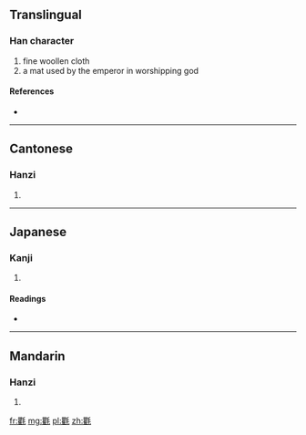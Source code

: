 ==Translingual==

===Han character===
{{Han char|rn=82|rad=毛|as=18|sn=22|four=6221<sub>4</sub>|canj=月土竹手山 (BGHQU)}}

# fine woollen cloth
# a mat used by the emperor in worshipping god

====References====
* {{Han ref|kx=0597.130|dkj=17020|dj=0988.260|hdz=32008.190|uh=6C0D|ud=27661|bh=F6E7|bd=63207}}

----

==Cantonese==

===Hanzi===
{{yue-hanzi|jyut=|y=keui4}}

# {{defn|lang=yue|sort=毛18}}

----

==Japanese==

===Kanji===
{{ja-kanji|grade=|rs=毛18}}

# {{defn|lang=ja|sort=毛18}}

====Readings====
* {{ja-readings|on=[[く]] (ku), [[ぐ]] (gu), [[きょ]] (kyo), [[ご]] (go)|kun=[[もうせん]] (mousen)}}

----

==Mandarin==

===Hanzi===
{{cmn-hanzi|pin=[[jīng]] ([[jing1]]), [[qú]] ([[qu2]]), [[zhī]] ([[zhi1]])|wg=ching<sup>1</sup>, ch'ü<sup>2</sup>, chih<sup>1</sup>}}

# {{defn|lang=cmn|sort=毛18}}

[[fr:氍]]
[[mg:氍]]
[[pl:氍]]
[[zh:氍]]